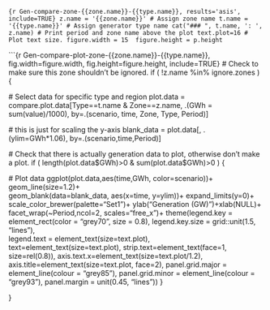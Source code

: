 ```{r Gen-compare-zone-{{zone.name}}-{{type.name}}, results='asis', include=TRUE}
z.name = '{{zone.name}}' # Assign zone name
t.name = '{{type.name}}' # Assign generator type name
cat("### ", t.name, ': ', z.name) # Print period and zone name above the plot
text.plot=16 # Plot text size.
figure.width = 15 
figure.height = p.height
```

```{r Gen-compare-plot-zone-{{zone.name}}-{{type.name}}, fig.width=figure.width, fig.height=figure.height, include=TRUE}
# Check to make sure this zone shouldn't be ignored.
if ( !z.name %in% ignore.zones ) {
  
  # Select data for specific type and region
  plot.data = compare.plot.data[Type==t.name & Zone==z.name, 
                                .(GWh = sum(value)/1000), 
                                by=.(scenario, time, Zone, Type, Period)]
  
  # this is just for scaling the y-axis 
  blank_data = plot.data[, .(ylim=GWh*1.06), by=.(scenario,time,Period)]
  
  # Check that there is actually generation data to plot, otherwise don't make a plot.
  if ( length(plot.data$GWh)>0 & sum(plot.data$GWh)>0 ) {
  
  # Plot data
  ggplot(plot.data,aes(time,GWh, color=scenario))+
    geom_line(size=1.2)+      
    geom_blank(data=blank_data, aes(x=time, y=ylim))+
    expand_limits(y=0)+
    scale_color_brewer(palette="Set1")+
    ylab("Generation (GW)")+xlab(NULL)+
    facet_wrap(~Period,ncol=2, scales="free_x")+
    theme(legend.key = element_rect(color = "grey70", size = 0.8), 
          legend.key.size = grid::unit(1.5, "lines"),  
          legend.text = element_text(size=text.plot),  text=element_text(size=text.plot), 
          strip.text=element_text(face=1, size=rel(0.8)), 
          axis.text.x=element_text(size=text.plot/1.2), 
          axis.title=element_text(size=text.plot, face=2),
          panel.grid.major = element_line(colour = "grey85"),
          panel.grid.minor = element_line(colour = "grey93"),
          panel.margin = unit(0.45, "lines"))
  }
  
}